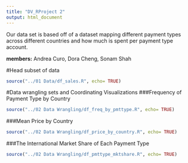 ```yaml
---
title: "DV_RProject 2"
output: html_document
---
```


Our data set is based off of a dataset mapping different payment types across different countries and how much is spent per payment type account.

**members:** Andrea Curo, Dora Cheng, Sonam Shah

#Head subset of data
```r
source("../01 Data/df_sales.R", echo= TRUE)
```

#Data wrangling sets and Coordinating Visualizations
###Frequency of Payment Type by Country
```r
source("../02 Data Wrangling/df_freq_by_pmttype.R", echo= TRUE)
```

###Mean Price by Country
```r
source("../02 Data Wrangling/df_price_by_country.R", echo= TRUE)
```

###The International Market Share of Each Payment Type
```r
source("../02 Data Wrangling/df_pmttype_mktshare.R", echo= TRUE)
```